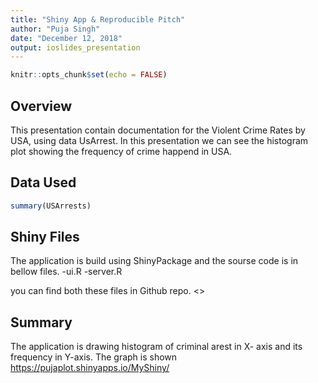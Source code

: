 ---
title: "Shiny App & Reproducible Pitch"
author: "Puja Singh"
date: "December 12, 2018"
output: ioslides_presentation
---

```{r setup, include=FALSE}
knitr::opts_chunk$set(echo = FALSE)
```

## Overview

This presentation contain documentation for the Violent Crime Rates by USA, using data UsArrest. In this presentation we can see the histogram plot showing the frequency of crime happend in USA.


## Data Used
```{r, echo = TRUE}
summary(USArrests)
```

## Shiny Files

The application is build using ShinyPackage and the sourse code is in bellow files.
-ui.R
-server.R

you can find both these files in Github repo. <>

## Summary

The application is drawing histogram of criminal arest in X- axis and its frequency in Y-axis. The graph is shown <https://pujaplot.shinyapps.io/MyShiny/> 

